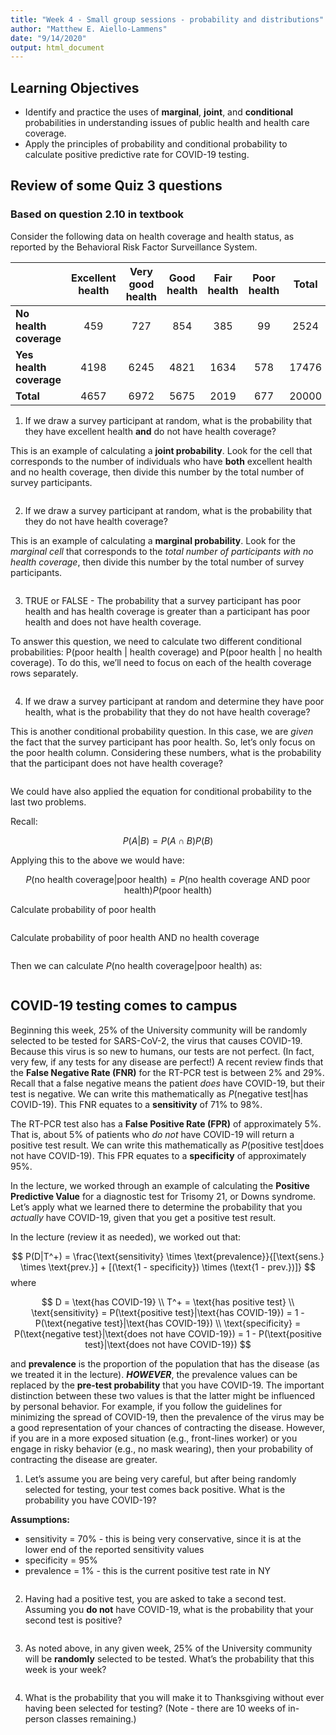 ```yaml
---
title: "Week 4 - Small group sessions - probability and distributions"
author: "Matthew E. Aiello-Lammens"
date: "9/14/2020"
output: html_document
---
```


## Learning Objectives

* Identify and practice the uses of **marginal**, **joint**, and **conditional** probabilities in understanding issues of public health and health care coverage.
* Apply the principles of probability and conditional probability to calculate positive predictive rate for COVID-19 testing.

## Review of some Quiz 3 questions

### Based on question 2.10 in textbook

Consider the following data on health coverage and health status, as reported by the Behavioral Risk Factor Surveillance System. 


|                       | Excellent health| Very good health| Good health| Fair health| Poor health| Total |
|:----------------------|:---------:|:---------:|:----:|:----:|:----:|:-----:|
|**No health coverage** |459        |727        |854   |385   |99    |2524   |
|**Yes health coverage**|4198       |6245       |4821  |1634  |578   |17476  |
|**Total**              |4657       |6972       |5675  |2019  |677   |20000  |

1. If we draw a survey participant at random, what is the probability that they have excellent health **and** do not have health coverage?

This is an example of calculating a **joint probability**. Look for the cell that corresponds to the number of individuals who have **both** excellent health and no health coverage, then divide this number by the total number of survey participants.

```r

```

2. If we draw a survey participant at random, what is the probability that they do not have health coverage?

This is an example of calculating a **marginal probability**. Look for the *marginal cell* that corresponds to the *total number of participants with no health coverage*, then divide this number by the total number of survey participants.

```r

```


3. TRUE or FALSE - The probability that a survey participant has poor health and has health coverage is greater than a participant has poor health and does not have health coverage.

To answer this question, we need to calculate two different conditional probabilities: P(poor health | health coverage)  and P(poor health | no health coverage). To do this, we'll need to focus on each of the health coverage rows separately.

```r

```


4. If we draw a survey participant at random and determine they have poor health, what is the probability that they do not have health coverage? 

This is another conditional probability question. In this case, we are *given* the fact that the survey participant has poor health. So, let's only focus on the poor health column. Considering these numbers, what is the probability that the participant does not have health coverage?

```r

```

We could have also applied the equation for conditional probability to the last two problems. 

Recall:

$$
P(A|B) = P(A \cap B) P(B)
$$

Applying this to the above we would have:

$$
P(\text{no health coverage} | \text{poor health}) = P(\text{no health coverage AND poor health}) P(\text{poor health})
$$

Calculate probability of poor health

```r

```

Calculate probability of poor health AND no health coverage

```r

```

Then we can calculate $P(\text{no health coverage} | \text{poor health})$ as:

```r

```




## COVID-19 testing comes to campus

Beginning this week, 25% of the University community will be randomly selected to be tested for SARS-CoV-2, the virus that causes COVID-19. Because this virus is so new to humans, our tests are not perfect. (In fact, very few, if any tests for any disease are perfect!) A recent review finds that the **False Negative Rate (FNR)** for the RT-PCR test is between 2% and 29%. Recall that a false negative means the patient *does* have COVID-19, but their test is negative. We can write this mathematically as $P(\text{negative test}|\text{has COVID-19})$. This FNR equates to a **sensitivity** of 71% to 98%. 

The RT-PCR test also has a **False Positive Rate (FPR)** of approximately 5%. That is, about 5% of patients who *do not* have COVID-19 will return a positive test result. We can write this mathematically as $P(\text{positive test}|\text{does not have COVID-19})$. This FPR equates to a **specificity** of approximately 95%.

In the lecture, we worked through an example of calculating the **Positive Predictive Value** for a diagnostic test for Trisomy 21, or Downs syndrome. Let's apply what we learned there to determine the probability that you *actually* have COVID-19, given that you get a positive test result.

In the lecture (review it as needed), we worked out that:

$$
P(D|T^+) = \frac{\text{sensitivity} \times \text{prevalence}}{[\text{sens.} \times \text{prev.}] + [(\text{1 - specificity}) \times (\text{1 - prev.})]}
$$
where

$$
D = \text{has COVID-19} \\
T^+ = \text{has positive test} \\
\text{sensitivity} = P(\text{positive test}|\text{has COVID-19}) = 1 - P(\text{negative test}|\text{has COVID-19}) \\
\text{specificity} = P(\text{negative test}|\text{does not have COVID-19}) = 1 - P(\text{positive test}|\text{does not have COVID-19})
$$

and **prevalence** is the proportion of the population that has the disease (as we treated it in the lecture). ***HOWEVER***, the prevalence values can be replaced by the **pre-test probability** that you have COVID-19. The important distinction between these two values is that the latter might be influenced by personal behavior. For example, if you follow the guidelines for minimizing the spread of COVID-19, then the prevalence of the virus may be a good representation of your chances of contracting the disease. However, if you are in a more exposed situation (e.g., front-lines worker) or you engage in risky behavior (e.g., no mask wearing), then your probability of contracting the disease are greater. 

1. Let's assume you are being very careful, but after being randomly selected for testing, your test comes back positive. What is the probability you have COVID-19?

**Assumptions:**

* sensitivity = 70% - this is being very conservative, since it is at the lower end of the reported sensitivity values
* specificity = 95% 
* prevalence = 1% - this is the current positive test rate in NY


```r

```

2. Having had a positive test, you are asked to take a second test. Assuming you **do not** have COVID-19, what is the probability that your second test is positive?


```r

```


3. As noted above, in any given week, 25% of the University community will be **randomly** selected to be tested. What's the probability that this week is your week?

```r

```



4. What is the probability that you will make it to Thanksgiving without ever having been selected for testing? (Note - there are 10 weeks of in-person classes remaining.)

```r

```

